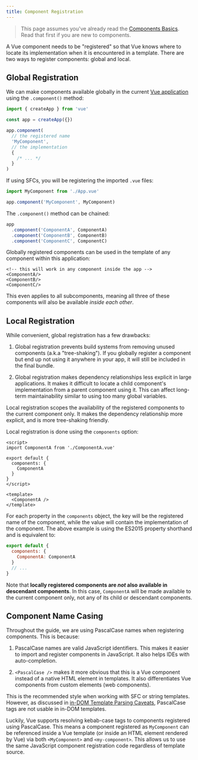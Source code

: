 ```yaml
---
title: Component Registration 
---
```



> This page assumes you've already read the [Components Basics](/guide/essentials/component-basics). Read that first if you are new to components.


<LinkCard
  title="&#9199; Free Vue.js Component Registration Lesson"
  href="https://vueschool.io/lessons/vue-3-global-vs-local-vue-components"
/>

A Vue component needs to be "registered" so that Vue knows where to locate its implementation when it is encountered in a template. There are two ways to register components: global and local.

## Global Registration 

We can make components available globally in the current [Vue application](/guide/essentials/application) using the `.component()` method:

```js
import { createApp } from 'vue'

const app = createApp({})

app.component(
  // the registered name
  'MyComponent',
  // the implementation
  {
    /* ... */
  }
)
```

If using SFCs, you will be registering the imported `.vue` files:

```js
import MyComponent from './App.vue'

app.component('MyComponent', MyComponent)
```

The `.component()` method can be chained:

```js
app
  .component('ComponentA', ComponentA)
  .component('ComponentB', ComponentB)
  .component('ComponentC', ComponentC)
```

Globally registered components can be used in the template of any component within this application:

```vue-html
<!-- this will work in any component inside the app -->
<ComponentA/>
<ComponentB/>
<ComponentC/>
```

This even applies to all subcomponents, meaning all three of these components will also be available _inside each other_.

## Local Registration 

While convenient, global registration has a few drawbacks:

1. Global registration prevents build systems from removing unused components (a.k.a "tree-shaking"). If you globally register a component but end up not using it anywhere in your app, it will still be included in the final bundle.

2. Global registration makes dependency relationships less explicit in large applications. It makes it difficult to locate a child component's implementation from a parent component using it. This can affect long-term maintainability similar to using too many global variables.

Local registration scopes the availability of the registered components to the current component only. It makes the dependency relationship more explicit, and is more tree-shaking friendly.

<div class="options-api">

Local registration is done using the `components` option:

```vue
<script>
import ComponentA from './ComponentA.vue'

export default {
  components: {
    ComponentA
  }
}
</script>

<template>
  <ComponentA />
</template>
```

</div>

For each property in the `components` object, the key will be the registered name of the component, while the value will contain the implementation of the component. The above example is using the ES2015 property shorthand and is equivalent to:

```js
export default {
  components: {
    ComponentA: ComponentA
  }
  // ...
}
```

Note that **locally registered components are _not_ also available in descendant components**. In this case, `ComponentA` will be made available to the current component only, not any of its child or descendant components.

## Component Name Casing 

Throughout the guide, we are using PascalCase names when registering components. This is because:

1. PascalCase names are valid JavaScript identifiers. This makes it easier to import and register components in JavaScript. It also helps IDEs with auto-completion.

2. `<PascalCase />` makes it more obvious that this is a Vue component instead of a native HTML element in templates. It also differentiates Vue components from custom elements (web components).

This is the recommended style when working with SFC or string templates. However, as discussed in [in-DOM Template Parsing Caveats](/guide/essentials/component-basics#in-dom-template-parsing-caveats), PascalCase tags are not usable in in-DOM templates.

Luckily, Vue supports resolving kebab-case tags to components registered using PascalCase. This means a component registered as `MyComponent` can be referenced inside a Vue template (or inside an HTML element rendered by Vue) via both `<MyComponent>` and `<my-component>`. This allows us to use the same JavaScript component registration code regardless of template source.
